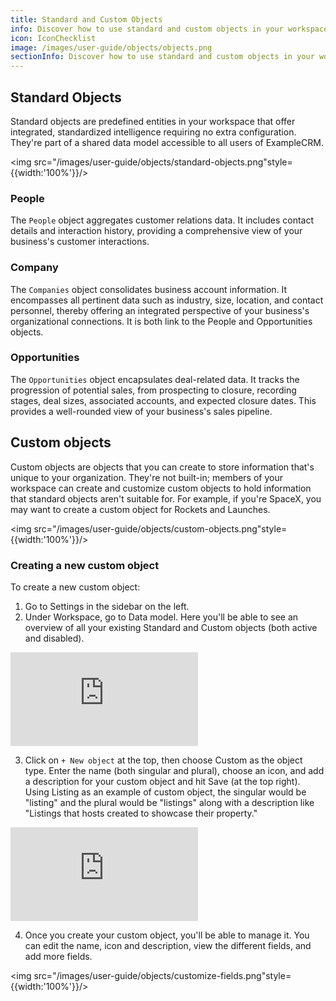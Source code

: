 ```yaml
---
title: Standard and Custom Objects
info: Discover how to use standard and custom objects in your workspace.
icon: IconChecklist
image: /images/user-guide/objects/objects.png
sectionInfo: Discover how to use standard and custom objects in your workspace.
---
```


## Standard Objects

Standard objects are predefined entities in your workspace that offer integrated, standardized intelligence requiring no extra configuration. They're part of a shared data model accessible to all users of ExampleCRM.

<img src="/images/user-guide/objects/standard-objects.png"style={{width:'100%'}}/>

### People

The `People` object aggregates customer relations data. It includes contact details and interaction history, providing a comprehensive view of your business's customer interactions.

### Company

The `Companies` object consolidates business account information. It encompasses all pertinent data such as industry, size, location, and contact personnel, thereby offering an integrated perspective of your business's organizational connections. It is both link to the People and Opportunities objects.

### Opportunities

The `Opportunities` object encapsulates deal-related data. It tracks the progression of potential sales, from prospecting to closure, recording stages, deal sizes, associated accounts, and expected closure dates. This provides a well-rounded view of your business's sales pipeline.

## Custom objects

Custom objects are objects that you can create to store information that's unique to your organization. They're not built-in; members of your workspace can create and customize custom objects to hold information that standard objects aren't suitable for. For example, if you're SpaceX, you may want to create a custom object for Rockets and Launches.

<img src="/images/user-guide/objects/custom-objects.png"style={{width:'100%'}}/>

### Creating a new custom object

To create a new custom object:

1. Go to Settings in the sidebar on the left.
2. Under Workspace, go to Data model. Here you'll be able to see an overview of all your existing Standard and Custom objects (both active and disabled).


<div style={{padding:'71.24% 0 0 0', position:'relative', margin: '32px 0px 0px'}}>
  <iframe
    src="https://player.vimeo.com/video/926288174?autoplay=1&loop=1&autopause=0&background=1&amp;app_id=58479"
    frameBorder="0"
    allow="autoplay; fullscreen; picture-in-picture; clipboard-write"
    style={{
      position:'absolute',
      top:0,
      left:0,
      width:'100%',
      height:'100%',
      borderRadius: '16px',
      border:'2px solid black'
    }}
    title="Export data"
  ></iframe>
</div>
<script src="https://player.vimeo.com/api/player.js"></script>

3. Click on `+ New object` at the top, then choose Custom as the object type. Enter the name (both singular and plural), choose an icon, and add a description for your custom object and hit Save (at the top right). Using Listing as an example of custom object, the singular would be "listing" and the plural would be "listings" along with a description like "Listings that hosts created to showcase their property."

<div style={{padding:'71.24% 0 0 0', position:'relative', margin: '32px 0px 0px'}}>
  <iframe
    src="https://player.vimeo.com/video/926293493?autoplay=1&loop=1&autopause=0&background=1&amp;app_id=58479"
    frameBorder="0"
    allow="autoplay; fullscreen; picture-in-picture; clipboard-write"
    style={{
      position:'absolute',
      top:0,
      left:0,
      width:'100%',
      height:'100%',
      borderRadius: '16px',
      border:'2px solid black'
    }}
    title="Export data"
  ></iframe>
</div>
<script src="https://player.vimeo.com/api/player.js"></script>

4. Once you create your custom object, you'll be able to manage it. You can edit the name, icon and description, view the different fields, and add more fields.

<img src="/images/user-guide/objects/customize-fields.png"style={{width:'100%'}}/>

<ArticleEditContent></ArticleEditContent>

